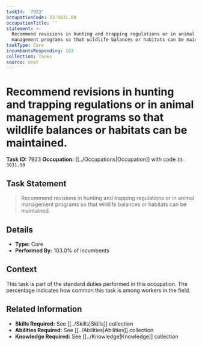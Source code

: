 ```yaml
---
taskId: '7923'
occupationCode: 33-3031.00
occupationTitle: ''
statement: >-
  Recommend revisions in hunting and trapping regulations or in animal
  management programs so that wildlife balances or habitats can be maintained.
taskType: Core
incumbentsResponding: 103
collection: Tasks
source: onet
---
```

# Recommend revisions in hunting and trapping regulations or in animal management programs so that wildlife balances or habitats can be maintained.

**Task ID:** 7923
**Occupation:** [[../Occupations|Occupation]] with code `33-3031.00`

## Task Statement

> Recommend revisions in hunting and trapping regulations or in animal management programs so that wildlife balances or habitats can be maintained.

## Details

- **Type:** Core
- **Performed By:** 103.0% of incumbents

## Context

This task is part of the standard duties performed in this occupation. The percentage indicates how common this task is among workers in the field.

## Related Information

- **Skills Required:** See [[../Skills|Skills]] collection
- **Abilities Required:** See [[../Abilities|Abilities]] collection
- **Knowledge Required:** See [[../Knowledge|Knowledge]] collection
